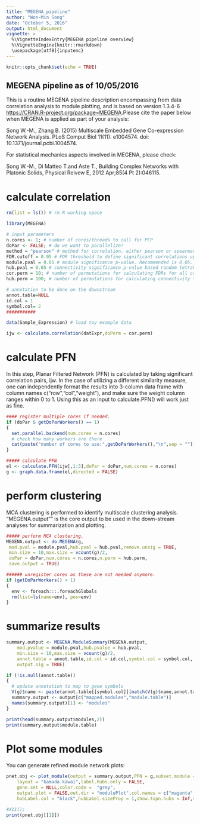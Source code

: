 ---
title: "MEGENA_pipeline"
author: "Won-Min Song"
date: "October 5, 2016"
output: html_document
vignette: >
  %\VignetteIndexEntry{MEGENA pipeline overview}
  %\VignetteEngine{knitr::rmarkdown}
  \usepackage[utf8]{inputenc}
---

```{r setup, include=FALSE}
knitr::opts_chunk$set(echo = TRUE)
```

## MEGENA pipeline as of 10/05/2016 

This is a routine MEGENA pipeline description encompassing from data correlation analysis to module plotting, and is based on version 1.3.4-6 <https://CRAN.R-project.org/package=MEGENA>.Please cite the paper below when MEGENA is applied as part of your analysis: 

Song W.-M., Zhang B. (2015) Multiscale Embedded Gene Co-expression Network Analysis. PLoS Comput Biol 11(11): e1004574. doi: 10.1371/journal.pcbi.1004574.

For statistical mechanics aspects involved in MEGENA, please check: 

Song W.-M., Di Matteo T.and Aste T., Building Complex Networks with Platonic Solids, Physical Reivew E, 2012 Apr;85(4 Pt 2):046115.

# calculate correlation

```{r correlation,message=FALSE}
rm(list = ls()) # rm R working space

library(MEGENA)

# input parameters
n.cores <- 1; # number of cores/threads to call for PCP
doPar <- FALSE; # do we want to parallelize?
method = "pearson" # method for correlation. either pearson or spearman. 
FDR.cutoff = 0.05 # FDR threshold to define significant correlations upon shuffling samples. 
module.pval = 0.05 # module significance p-value. Recommended is 0.05. 
hub.pval = 0.05 # connectivity significance p-value based random tetrahedral networks
cor.perm = 10; # number of permutations for calculating FDRs for all correlation pairs. 
hub.perm = 100; # number of permutations for calculating connectivity significance p-value. 

# annotation to be done on the downstream
annot.table=NULL
id.col = 1
symbol.col= 2
###########

data(Sample_Expression) # load toy example data

ijw <- calculate.correlation(datExpr,doPerm = cor.perm)
```

# calculate PFN
In this step, Planar Filtered Network (PFN) is calculated by taking significant correlation pairs, ijw. In the case of utilizing a different similarity measure, one can independently format the results into 3-column data frame with column names c("row","col","weight"), and make sure the weight column ranges within 0 to 1. Using this as an input to calculate.PFN() will work just as fine. 

```{r PFN}
#### register multiple cores if needed.
if (doPar & getDoParWorkers() == 1)
{
  set.parallel.backend(num.cores = n.cores)
  # check how many workers are there
  cat(paste("number of cores to use:",getDoParWorkers(),"\n",sep = ""))
}

##### calculate PFN
el <- calculate.PFN(ijw[,1:3],doPar = doPar,num.cores = n.cores)
g <- graph.data.frame(el,directed = FALSE)
```

# perform clustering
MCA clustering is performed to identify multiscale clustering analysis. "MEGENA.output"" is the core output to be used in the down-stream analyses for summarization and plotting.

```{r MCA,results="hide",warning=FALSE}

##### perform MCA clustering.
MEGENA.output <- do.MEGENA(g,
 mod.pval = module.pval,hub.pval = hub.pval,remove.unsig = TRUE,
 min.size = 10,max.size = vcount(g)/2,
 doPar = doPar,num.cores = n.cores,n.perm = hub.perm,
 save.output = TRUE)

###### unregister cores as these are not needed anymore.
if (getDoParWorkers() > 1)
{
  env <- foreach:::.foreachGlobals
  rm(list=ls(name=env), pos=env)
}


```

# summarize results
```{r summarize}
summary.output <- MEGENA.ModuleSummary(MEGENA.output,
	mod.pvalue = module.pval,hub.pvalue = hub.pval,
	min.size = 10,max.size = vcount(g)/2,
	annot.table = annot.table,id.col = id.col,symbol.col = symbol.col,
	output.sig = TRUE)

if (!is.null(annot.table))
{
  # update annotation to map to gene symbols
  V(g)$name <- paste(annot.table[[symbol.col]][match(V(g)$name,annot.table[[id.col]])],V(g)$name,sep = "|")
  summary.output <- output[c("mapped.modules","module.table")]
  names(summary.output)[1] <- "modules"
}

print(head(summary.output$modules,2))
print(summary.output$module.table)
```

# Plot some modules

You can generate refined module network plots: 

```{r modulePlot}
pnet.obj <- plot_module(output = summary.output,PFN = g,subset.module = "comp1_3",
	layout = "kamada.kawai",label.hubs.only = FALSE,
	gene.set = NULL,color.code =  "grey",
	output.plot = FALSE,out.dir = "modulePlot",col.names = c("magenta","green","cyan"),label.scaleFactor = 2,
	hubLabel.col = "black",hubLabel.sizeProp = 1,show.topn.hubs = Inf,show.legend = TRUE)

#X11();
print(pnet.obj[[1]])
```

